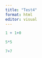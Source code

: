 ```yaml
---
title: "Test4"
format: html
editor: visual
---
```


```r
1 + 1+0
```
```r
5*5
```

```r
7+7
```

